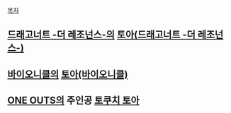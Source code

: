 [[목차]]
== [[드래고너트 -더 레조넌스-]]의 [[토아(드래고너트 -더 레조넌스-)]] ==
== [[바이오니클]]의 [[토아(바이오니클)]] ==
== [[ONE OUTS]]의 주인공 [[토쿠치 토아]] ==


